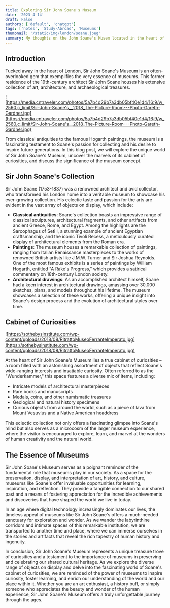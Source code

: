 ```yaml
---
title: Exploring Sir John Soane's Museum
date: '2023-4-14'
draft: False
authors: ['default', 'chatgpt']
tags: ['notes', 'Study-Abroad', 'Museums']
thumbnail: '/static/img/london/soane.jpeg'
summary: My thoughts on the John Soane's Musem located in the heart of London.
---
```


## Introduction

Tucked away in the heart of London, Sir John Soane's Museum is an often-overlooked gem that exemplifies the very essence of museums. This former residence of the 19th-century architect Sir John Soane houses his extensive collection of art, architecture, and archaeological treasures.

![https://media.cntraveler.com/photos/5a7b4d29b7a3db05bf40e1d4/16:9/w_2560,c_limit/Sir-John-Soane's__2018_The-Picture-Room---Photo-Gareth-Gardner.jpg](https://media.cntraveler.com/photos/5a7b4d29b7a3db05bf40e1d4/16:9/w_2560,c_limit/Sir-John-Soane's__2018_The-Picture-Room---Photo-Gareth-Gardner.jpg)

From classical antiquities to the famous Hogarth paintings, the museum is a fascinating testament to Soane's passion for collecting and his desire to inspire future generations. In this blog post, we will explore the unique world of Sir John Soane's Museum, uncover the marvels of its cabinet of curiosities, and discuss the significance of the museum concept.

## Sir John Soane's Collection

Sir John Soane (1753-1837) was a renowned architect and avid collector, who transformed his London home into a veritable museum to showcase his ever-growing collection. His eclectic taste and passion for the arts are evident in the vast array of objects on display, which include:

- **Classical antiquities**: Soane's collection boasts an impressive range of classical sculptures, architectural fragments, and other artifacts from ancient Greece, Rome, and Egypt. Among the highlights are the Sarcophagus of Seti I, a stunning example of ancient Egyptian craftsmanship, and the iconic Tivoli Recess, a meticulously curated display of architectural elements from the Roman era.
- **Paintings**: The museum houses a remarkable collection of paintings, ranging from Italian Renaissance masterpieces to the works of renowned British artists like J.M.W. Turner and Sir Joshua Reynolds. One of the most famous exhibits is a series of paintings by William Hogarth, entitled "A Rake's Progress," which provides a satirical commentary on 18th-century London society.
- **Architectural drawings**: As an accomplished architect himself, Soane had a keen interest in architectural drawings, amassing over 30,000 sketches, plans, and models throughout his lifetime. The museum showcases a selection of these works, offering a unique insight into Soane's design process and the evolution of architectural styles over time.

## Cabinet of Curiosities

![https://sothebysinstitute.com/wp-content/uploads/2018/08/RitrattoMuseoFerranteImperato.jpg](https://sothebysinstitute.com/wp-content/uploads/2018/08/RitrattoMuseoFerranteImperato.jpg)

At the heart of Sir John Soane's Museum lies a true cabinet of curiosities – a room filled with an astonishing assortment of objects that reflect Soane's wide-ranging interests and insatiable curiosity. Often referred to as the "Wunderkammer," this space features a diverse mix of items, including:

- Intricate models of architectural masterpieces
- Rare books and manuscripts
- Medals, coins, and other numismatic treasures
- Geological and natural history specimens
- Curious objects from around the world, such as a piece of lava from Mount Vesuvius and a Native American headdress

This eclectic collection not only offers a fascinating glimpse into Soane's mind but also serves as a microcosm of the larger museum experience, where the visitor is encouraged to explore, learn, and marvel at the wonders of human creativity and the natural world.

## The Essence of Museums

Sir John Soane's Museum serves as a poignant reminder of the fundamental role that museums play in our society. As a space for the preservation, display, and interpretation of art, history, and culture, museums like Soane's offer invaluable opportunities for learning, inspiration, and reflection. They provide a tangible connection to our shared past and a means of fostering appreciation for the incredible achievements and discoveries that have shaped the world we live in today.

In an age where digital technology increasingly dominates our lives, the timeless appeal of museums like Sir John Soane's offers a much-needed sanctuary for exploration and wonder. As we wander the labyrinthine corridors and intimate spaces of this remarkable institution, we are transported to another time and place, where we can immerse ourselves in the stories and artifacts that reveal the rich tapestry of human history and ingenuity.

In conclusion, Sir John Soane's Museum represents a unique treasure trove of curiosities and a testament to the importance of museums in preserving and celebrating our shared cultural heritage. As we explore the diverse range of objects on display and delve into the fascinating world of Soane's cabinet of curiosities, we are reminded of the power of museums to inspire curiosity, foster learning, and enrich our understanding of the world and our place within it. Whether you are an art enthusiast, a history buff, or simply someone who appreciates the beauty and wonder of the human experience, Sir John Soane's Museum offers a truly unforgettable journey through the ages.
